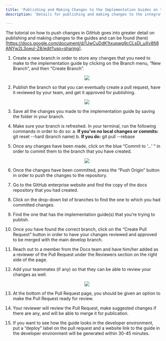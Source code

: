 ```yaml
---
title: 'Publishing and Making Changes to the Implementation Guides on the Docs Homepage'
description: 'Details for publishing and making changes to the integration guides'

---
```


The tutorial on how to push changes in GitHub goes into greater detail on publishing and making changes to the guides and can be found (here)[https://docs.google.com/document/d/1JwCuDdK1txupwg9cCLsDi_uXv8fj8ANYw2L3oeuI-Z8/edit?usp=sharing]. 

1. Create a new branch in order to store any changes that you need to make to the implementation guide by clicking on the Branch menu, “New Branch”, and then “Create Branch”. 

    <p align="center">
    <img  src="Images/CreateBranch.png">
    </p>

2. Publish the branch so that you can eventually create a pull request, have it reviewed by your team, and get it approved for publishing. 

    <p align="center">
    <img  src="Images/PublishBranch.png">
    </p>

3. Save all the changes you made to the implementation guide by saving the folder in your branch. 
4. Make sure your branch is refreshed. In your terminal, run the following commands in order to do so: 
    a. **If you've no local changes or commits:** git reset --hard (branch name)
    b. **If you do:** git pull --rebase 

5. Once any changes have been made, click on the blue “Commit to ‘...’ “ in order to commit them to the branch that you have created. 

    <p align="center">
    <img  src="Images/CommitTo.png">
    </p>

6. Once the changes have been committed, press the “Push Origin” button in order to push the changes to the repository. 
7. Go to the GitHub enterprise website and find the copy of the docs repository that you had created. 
8. Click on the drop-down list of branches to find the one to which you had committed changes. 
9. Find the one that has the implementation guide(s) that you’re trying to publish. 
10. Once you have found the correct branch, click on the “Create Pull Request” button in order to have your changes reviewed and approved to be merged with the main develop branch. 
11. Reach out to a member from the Docs team and have him/her added as a reviewer of the Pull Request under the Reviewers section on the right side of the page. 
12. Add your teammates (if any) so that they can be able to review your changes as well. 

    <p align="center">
    <img  src="Images/AddTeammates.png">
    </p>

13. At the bottom of the Pull Request page, you should be given an option to make the Pull Request ready for review. 
14. Your reviewer will review the Pull Request, make suggested changes if there are any, and will be able to merge it for publication. 
15. If you want to see how the guide looks in the developer environment, put a “deploy” label on the pull request and a website link to the guide in the developer environment will be generated within 30-45 minutes. 
